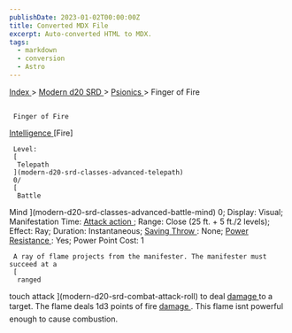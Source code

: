 ```yaml
---
publishDate: 2023-01-02T00:00:00Z
title: Converted MDX File
excerpt: Auto-converted HTML to MDX.
tags:
  - markdown
  - conversion
  - Astro
---
```


[
Index
](-index) >
[
Modern d20 SRD
](modern-d20-srd-index) >
[
Psionics
](modern-d20-srd-psionics-index) > Finger of Fire

##

     Finger of Fire

[
Intelligence
](modern-d20-srd-basics-ability-scores)
[Fire]

     Level:
     [
      Telepath
     ](modern-d20-srd-classes-advanced-telepath)
     0/
     [
      Battle

Mind
](modern-d20-srd-classes-advanced-battle-mind)
0; Display: Visual; Manifestation Time:
[
Attack
action
](modern-d20-srd-combat-attack-actions)
; Range: Close (25 ft. + 5 ft./2 levels); Effect: Ray; Duration: Instantaneous;
[
Saving
Throw
](modern-d20-srd-basics-saving-throws)
: None;
[
Power
Resistance
](modern-d20-srd-special-abilities-power-resistance)
: Yes; Power Point Cost: 1

     A ray of flame projects from the manifester. The manifester must succeed at a
     [
      ranged

touch attack
](modern-d20-srd-combat-attack-roll)
to deal
[
damage
](modern-d20-srd-combat-damage)
to a target. The flame deals 1d3 points of fire
[
damage
](modern-d20-srd-combat-damage)
. This flame isnt powerful enough to cause combustion.
